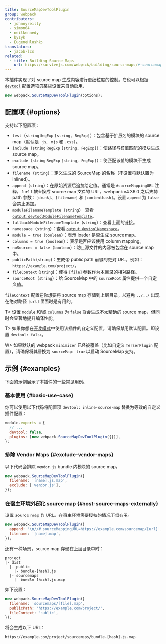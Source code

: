 ```yaml
---
title: SourceMapDevToolPlugin
group: webpack
contributors:
  - johnnyreilly
  - simon04
  - neilkennedy
  - byzyk
  - EugeneHlushko
translators:
  - jacob-lcs
related:
  - title: Building Source Maps
    url: https://survivejs.com/webpack/building/source-maps/#-sourcemapdevtoolplugin-and-evalsourcemapdevtoolplugin-
---
```


本插件实现了对 source map 生成内容进行更细粒度的控制。它也可以根据 [`devtool`](/configuration/devtool/) 配置选项的某些设置来自动启用。

```js
new webpack.SourceMapDevToolPlugin(options);
```

## 配置项 {#options}

支持以下配置项：

- `test`（`string` `RegExp` `[string, RegExp]`）：包含基于扩展名的模块的 source map（默认是 `.js`, `.mjs` 和 `.css`）。
- `include`（`string` `RegExp` `[string, RegExp]`）：使路径与该值匹配的模块生成 source map。
- `exclude`（`string` `RegExp` `[string, RegExp]`）：使匹配该值的模块不生成 source map。
- `filename`（`string`）：定义生成的 SourceMap 的名称（不设置将默认置为 inlined）。
- `append`（`string`）：在原始资源后追加给定值。通常是 `#sourceMappingURL` 注释。`[url]` 被替换成 source map 文件的 URL。webpack v4.36.0 之后支持 path 参数：`[chunk]`、`[filename]` 和 `[contenthash]`。设置 `append` 为 `false` 会禁止追加。
- `moduleFilenameTemplate`（`string`）：查看 [`output.devtoolModuleFilenameTemplate`](/configuration/output/#outputdevtoolmodulefilenametemplate)。
- `fallbackModuleFilenameTemplate`（`string`）：查看上面的链接。
- `namespace`（`string`）：查看 [`output.devtoolNamespace`](/configuration/output/#outputdevtoolnamespace)。
- `module = true`（`boolean`）：表示 loader 是否生成 source map。
- `columns = true`（`boolean`）：表示是否应该使用 column mapping。
- `noSources = false`（`boolean`）：防止源文件的内容被包含在 source map 中。
- `publicPath` (`string`)：生成带 public path 前缀的绝对 URL，例如：`https://example.com/project/`。
- `fileContext` (`string`)：使得 `[file]` 参数作为本目录的相对路径。
- `sourceRoot`（`string`）：给 SourceMap 中的 `sourceRoot` 属性提供一个自定义值。

`fileContext` 配置在你想要将 source map 存储到上层目录，以避免 `../../` 出现在绝对路径 `[url]` 里面时是有用的。

T> 设置 `module` 和/或 `columns` 为 `false` 将会生成不太精确的 source map，但同时会显著地提升编译性能。

T> 如果你想在[开发模式](/configuration/mode/#mode-development)中使用该插件的自定义配置，请确保禁用默认配置。即设置 `devtool: false`。

W> 如果默认的 webpack `minimizer` 已经被覆盖（比如自定义 `TerserPlugin` 配置），请确保将其替换为 `sourceMap: true` 以启动 SourceMap 支持。

## 示例 {#examples}

下面的示例展示了本插件的一些常见用例。

### 基本使用 {#basic-use-case}

你可以使用以下代码将配置项 `devtool: inline-source-map` 替换为等效的自定义插件配置：

```js
module.exports = {
  // ...
  devtool: false,
  plugins: [new webpack.SourceMapDevToolPlugin({})],
};
```

### 排除 Vendor Maps {#exclude-vendor-maps}

以下代码会排除 `vendor.js` bundle 内模块的 source map。

```js
new webpack.SourceMapDevToolPlugin({
  filename: '[name].js.map',
  exclude: ['vendor.js'],
});
```

### 在宿主环境外部化 source map {#host-source-maps-externally}

设置 source map 的 URL。在宿主环境需要授权的情况下很有用。

```js
new webpack.SourceMapDevToolPlugin({
  append: '\n//# sourceMappingURL=https://example.com/sourcemap/[url]',
  filename: '[name].map',
});
```

还有一种场景，source map 存储在上层目录中时：

```code
project
|- dist
  |- public
    |- bundle-[hash].js
  |- sourcemaps
    |- bundle-[hash].js.map
```

如下设置：

```js
new webpack.SourceMapDevToolPlugin({
  filename: 'sourcemaps/[file].map',
  publicPath: 'https://example.com/project/',
  fileContext: 'public',
});
```

将会生成以下 URL：

```code
https://example.com/project/sourcemaps/bundle-[hash].js.map
```
